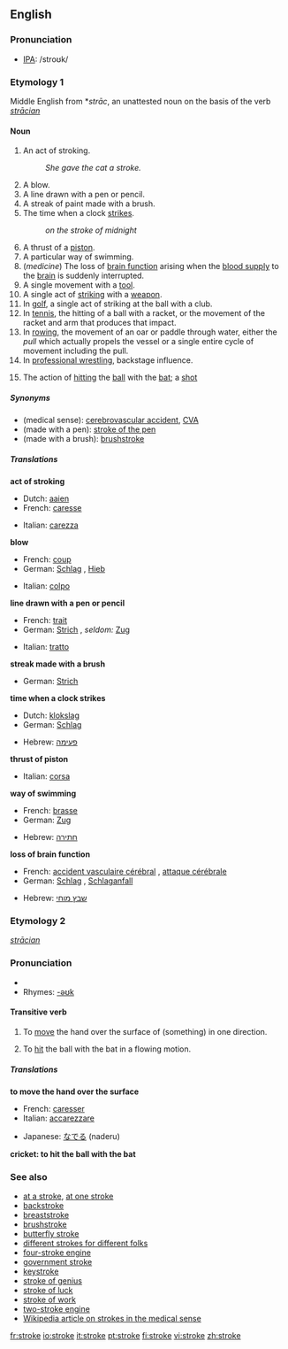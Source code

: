 ==English==

===Pronunciation===
*[[IPA]]: /stroʊk/

===Etymology 1===
Middle English from {{ang}} *''strāc'', an unattested noun on the basis of the verb ''[[strācian]]''

====Noun====
{{wikipedia}}
{{en-noun}}
#An act of stroking.
#:''She gave the cat a stroke.''
#A blow.
#A line drawn with a pen or pencil.
#A streak of paint made with a brush.
#The time when a clock [[strike]]s.
#:''on the stroke of midnight''
#A thrust of a [[piston]].
#A particular way of swimming.
#(''medicine'') The loss of [[brain function]] arising when the [[blood supply]] to the [[brain]] is suddenly interrupted.
# A single movement with a [[tool]].
# A single act of [[striking]] with a [[weapon]].
# In [[golf]], a single act of striking at the ball with a club.
# In [[tennis]], the hitting of a ball with a racket, or the movement of the racket and arm that produces that impact.
# In [[rowing]], the movement of an oar or paddle through water, either the ''pull'' which actually propels the vessel or a single entire cycle of movement including the pull.
# In [[professional wrestling]], backstage influence.
#{{cricket}} The action of [[hitting]] the [[ball]] with the [[bat]]; a [[shot]]

=====Synonyms=====
*(medical sense): [[cerebrovascular accident]], [[CVA]]
*(made with a pen): [[stroke of the pen]]
*(made with a brush): [[brushstroke]]

=====Translations=====
'''act of stroking'''
{{top}}
*Dutch: [[aaien]]
*French: [[caresse]] {{f}}
{{mid}}
*Italian: [[carezza]] {{f}}
{{bottom}}

'''blow'''
{{top}}
*French: [[coup#French|coup]] {{m}}
*German: [[Schlag]] {{m}}, [[Hieb]] {{m}}
{{mid}}
*Italian: [[colpo]] {{m}}
{{bottom}}

'''line drawn with a pen or pencil'''
{{top}}
*French: [[trait#French|trait]] {{m}}
*German: [[Strich]] {{m}}, ''seldom:'' [[Zug]] {{m}}
{{mid}}
*Italian: [[tratto]] {{m}}
{{bottom}}

'''streak made with a brush'''
{{top}}
*German: [[Strich]] {{m}}
{{mid}}
{{bottom}}

'''time when a clock strikes'''
{{top}}
*Dutch: [[klokslag]] {{m}}
*German: [[Schlag]] {{m}}
{{mid}}
*Hebrew: [[פעימה]] {{f}}
{{bottom}}

'''thrust of piston'''
{{top}}
*Italian: [[corsa]] {{f}}
{{mid}}
{{bottom}}

'''way of swimming'''
{{top}}
*French: [[brasse]] {{f}}
*German: [[Zug]] {{m}}
{{mid}}
*Hebrew: [[חתירה]] {{f}}
{{bottom}}

'''loss of brain function'''
{{top}}
*French: [[accident vasculaire cérébral]] {{m}}, [[attaque cérébrale]] {{f}}
*German: [[Schlag]] {{m}}, [[Schlaganfall]] {{m}}
{{mid}}
*Hebrew: [[שבץ מוחי]] {{m}}
{{bottom}}

===Etymology 2===
{{ang}} ''[[strācian]]''

===Pronunciation===
* {{IPA|/stroʊk/}}
*Rhymes: [[Rhymes:English:-əʊk|-əʊk]]

====Transitive verb====
{{en-verb|strok|ing}}

#To [[move]] the hand over the surface of (something) in one direction.
#{{cricket}} To [[hit]] the ball with the bat in a flowing motion.

=====Translations=====
'''to move the hand over the surface'''
{{top}}
*French: [[caresser]]
*Italian: [[accarezzare]]
{{mid}}
*Japanese: [[なでる]] (naderu)
{{bottom}}

'''cricket: to hit the ball with the bat'''
{{top}}
{{mid}}
{{bottom}}

===See also===
*[[at a stroke]], [[at one stroke]]
*[[backstroke]]
*[[breaststroke]]
*[[brushstroke]]
*[[butterfly stroke]]
*[[different strokes for different folks]]
*[[four-stroke engine]]
*[[government stroke]]
*[[keystroke]]
*[[stroke of genius]]
*[[stroke of luck]]
*[[stroke of work]]
*[[two-stroke engine]] <!--Spanish: **Two stroke [[engine]]: motor de dos tiempos-->
*[[w:Stroke|Wikipedia article on strokes in the medical sense]]

[[fr:stroke]]
[[io:stroke]]
[[it:stroke]]
[[pt:stroke]]
[[fi:stroke]]
[[vi:stroke]]
[[zh:stroke]]